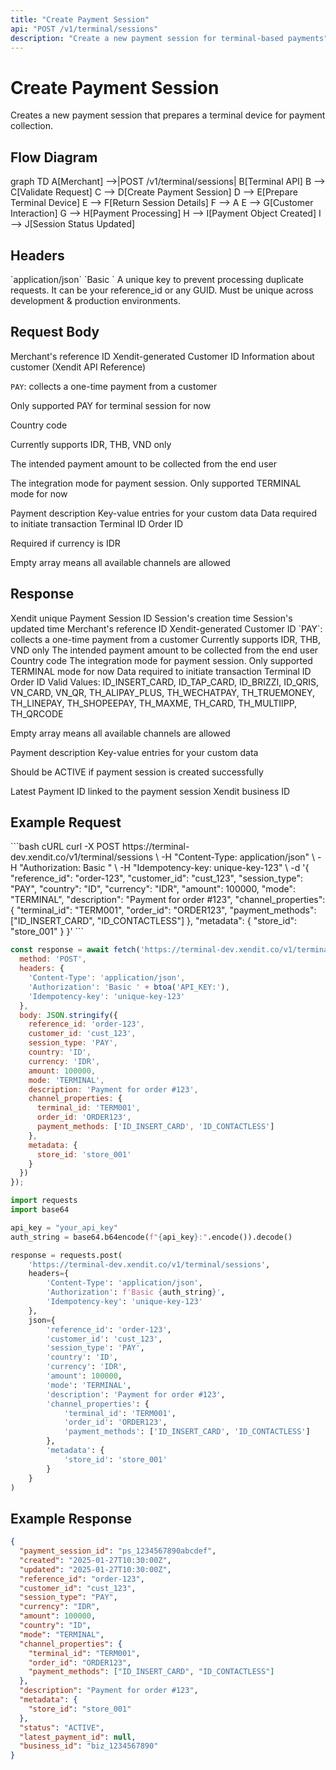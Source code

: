 ```yaml
---
title: "Create Payment Session"
api: "POST /v1/terminal/sessions"
description: "Create a new payment session for terminal-based payments"
---
```


# Create Payment Session

Creates a new payment session that prepares a terminal device for payment collection.

## Flow Diagram

<Mermaid>
graph TD
    A[Merchant] -->|POST /v1/terminal/sessions| B[Terminal API]
    B --> C[Validate Request]
    C --> D[Create Payment Session]
    D --> E[Prepare Terminal Device]
    E --> F[Return Session Details]
    F --> A
    E --> G[Customer Interaction]
    G --> H[Payment Processing]
    H --> I[Payment Object Created]
    I --> J[Session Status Updated]
</Mermaid>

## Headers

<ParamField query="Content-Type" type="string" required>
  `application/json`
</ParamField>

<ParamField query="Authorization" type="string" required>
  `Basic <Base64Encode(API_KEY:)>`
</ParamField>

<ParamField query="Idempotency-key" type="string" required>
  A unique key to prevent processing duplicate requests. It can be your reference_id or any GUID. Must be unique across development & production environments.
</ParamField>

## Request Body

<ParamField body="reference_id" type="string">
  Merchant's reference ID
</ParamField>

<ParamField body="customer_id" type="string">
  Xendit-generated Customer ID
</ParamField>

<ParamField body="customer" type="object">
  Information about customer (Xendit API Reference)
</ParamField>

<ParamField body="session_type" type="string" required>
  <Enum values={["PAY"]} />
  
  `PAY`: collects a one-time payment from a customer
  
  Only supported PAY for terminal session for now
</ParamField>

<ParamField body="country" type="string" required>
  <Enum values={["ID", "TH", "VN"]} />
  
  Country code
</ParamField>

<ParamField body="currency" type="string" required>
  <Enum values={["IDR", "THB", "VND"]} />
  
  Currently supports IDR, THB, VND only
</ParamField>

<ParamField body="amount" type="number" required>
  The intended payment amount to be collected from the end user
</ParamField>

<ParamField body="mode" type="string" required>
  <Enum values={["TERMINAL"]} />
  
  The integration mode for payment session. Only supported TERMINAL mode for now
</ParamField>

<ParamField body="description" type="string">
  Payment description
</ParamField>

<ParamField body="metadata" type="object">
  Key-value entries for your custom data
</ParamField>

<ParamField body="channel_properties" type="object" required>
  Data required to initiate transaction
</ParamField>

<ParamField body="channel_properties.terminal_id" type="string" required>
  Terminal ID
</ParamField>

<ParamField body="channel_properties.order_id" type="string">
  Order ID
  
  Required if currency is IDR
</ParamField>

<ParamField body="channel_properties.payment_methods" type="array" required>
  <Enum values={["ID_INSERT_CARD", "ID_CONTACTLESS", "ID_BRIZZI", "ID_QRIS", "VN_CARD", "VN_QR", "TH_ALIPAY_PLUS", "TH_WECHATPAY", "TH_TRUEMONEY", "TH_LINEPAY", "TH_SHOPEEPAY", "TH_MAXME", "TH_CARD", "TH_MULTIIPP", "TH_QRCODE"]} />
  
  Empty array means all available channels are allowed
</ParamField>

## Response

<ResponseField name="payment_session_id" type="string">
  Xendit unique Payment Session ID
</ResponseField>

<ResponseField name="created" type="DateTime">
  Session's creation time
</ResponseField>

<ResponseField name="updated" type="DateTime">
  Session's updated time
</ResponseField>

<ResponseField name="reference_id" type="string">
  Merchant's reference ID
</ResponseField>

<ResponseField name="customer_id" type="string">
  Xendit-generated Customer ID
</ResponseField>

<ResponseField name="session_type" type="string">
  `PAY`: collects a one-time payment from a customer
</ResponseField>

<ResponseField name="currency" type="string">
  Currently supports IDR, THB, VND only
</ResponseField>

<ResponseField name="amount" type="number">
  The intended payment amount to be collected from the end user
</ResponseField>

<ResponseField name="country" type="string">
  Country code
</ResponseField>

<ResponseField name="mode" type="string">
  The integration mode for payment session. Only supported TERMINAL mode for now
</ResponseField>

<ResponseField name="channel_properties" type="object">
  Data required to initiate transaction
</ResponseField>

<ResponseField name="channel_properties.terminal_id" type="string">
  Terminal ID
</ResponseField>

<ResponseField name="channel_properties.order_id" type="string">
  Order ID
</ResponseField>

<ResponseField name="channel_properties.payment_methods" type="array">
  Valid Values: ID_INSERT_CARD, ID_TAP_CARD, ID_BRIZZI, ID_QRIS, VN_CARD, VN_QR, TH_ALIPAY_PLUS, TH_WECHATPAY, TH_TRUEMONEY, TH_LINEPAY, TH_SHOPEEPAY, TH_MAXME, TH_CARD, TH_MULTIIPP, TH_QRCODE
  
  Empty array means all available channels are allowed
</ResponseField>

<ResponseField name="description" type="string">
  Payment description
</ResponseField>

<ResponseField name="metadata" type="object">
  Key-value entries for your custom data
</ResponseField>

<ResponseField name="status" type="string">
  <Enum values={["ACTIVE", "COMPLETED", "FAILED", "CANCELED"]} />
  
  Should be ACTIVE if payment session is created successfully
</ResponseField>

<ResponseField name="latest_payment_id" type="string">
  Latest Payment ID linked to the payment session
</ResponseField>

<ResponseField name="business_id" type="string">
  Xendit business ID
</ResponseField>

## Example Request

<CodeGroup>
```bash cURL
curl -X POST https://terminal-dev.xendit.co/v1/terminal/sessions \
  -H "Content-Type: application/json" \
  -H "Authorization: Basic <Base64Encode(API_KEY:)>" \
  -H "Idempotency-key: unique-key-123" \
  -d '{
    "reference_id": "order-123",
    "customer_id": "cust_123",
    "session_type": "PAY",
    "country": "ID",
    "currency": "IDR",
    "amount": 100000,
    "mode": "TERMINAL",
    "description": "Payment for order #123",
    "channel_properties": {
      "terminal_id": "TERM001",
      "order_id": "ORDER123",
      "payment_methods": ["ID_INSERT_CARD", "ID_CONTACTLESS"]
    },
    "metadata": {
      "store_id": "store_001"
    }
  }'
```

```javascript JavaScript
const response = await fetch('https://terminal-dev.xendit.co/v1/terminal/sessions', {
  method: 'POST',
  headers: {
    'Content-Type': 'application/json',
    'Authorization': 'Basic ' + btoa('API_KEY:'),
    'Idempotency-key': 'unique-key-123'
  },
  body: JSON.stringify({
    reference_id: 'order-123',
    customer_id: 'cust_123',
    session_type: 'PAY',
    country: 'ID',
    currency: 'IDR',
    amount: 100000,
    mode: 'TERMINAL',
    description: 'Payment for order #123',
    channel_properties: {
      terminal_id: 'TERM001',
      order_id: 'ORDER123',
      payment_methods: ['ID_INSERT_CARD', 'ID_CONTACTLESS']
    },
    metadata: {
      store_id: 'store_001'
    }
  })
});
```

```python Python
import requests
import base64

api_key = "your_api_key"
auth_string = base64.b64encode(f"{api_key}:".encode()).decode()

response = requests.post(
    'https://terminal-dev.xendit.co/v1/terminal/sessions',
    headers={
        'Content-Type': 'application/json',
        'Authorization': f'Basic {auth_string}',
        'Idempotency-key': 'unique-key-123'
    },
    json={
        'reference_id': 'order-123',
        'customer_id': 'cust_123',
        'session_type': 'PAY',
        'country': 'ID',
        'currency': 'IDR',
        'amount': 100000,
        'mode': 'TERMINAL',
        'description': 'Payment for order #123',
        'channel_properties': {
            'terminal_id': 'TERM001',
            'order_id': 'ORDER123',
            'payment_methods': ['ID_INSERT_CARD', 'ID_CONTACTLESS']
        },
        'metadata': {
            'store_id': 'store_001'
        }
    }
)
```
</CodeGroup>

## Example Response

```json
{
  "payment_session_id": "ps_1234567890abcdef",
  "created": "2025-01-27T10:30:00Z",
  "updated": "2025-01-27T10:30:00Z",
  "reference_id": "order-123",
  "customer_id": "cust_123",
  "session_type": "PAY",
  "currency": "IDR",
  "amount": 100000,
  "country": "ID",
  "mode": "TERMINAL",
  "channel_properties": {
    "terminal_id": "TERM001",
    "order_id": "ORDER123",
    "payment_methods": ["ID_INSERT_CARD", "ID_CONTACTLESS"]
  },
  "description": "Payment for order #123",
  "metadata": {
    "store_id": "store_001"
  },
  "status": "ACTIVE",
  "latest_payment_id": null,
  "business_id": "biz_1234567890"
}
```
